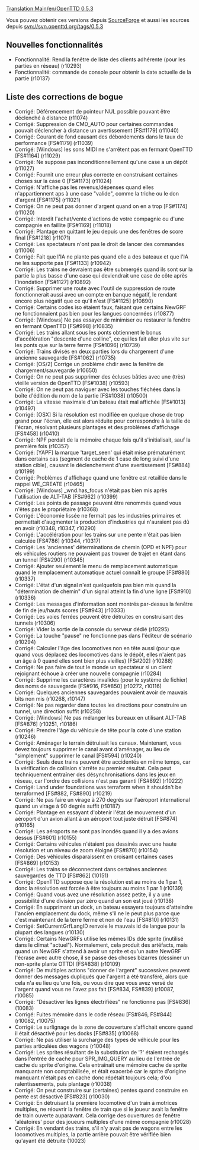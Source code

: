 [[Translation:Main/en/OpenTTD 0.5.3]]
{{fr/Livraison|prec=OpenTTD 0.5.2|suiv=OpenTTD 0.6.0|date=15/09/2007}}

Vous pouvez obtenir ces versions depuis [http://sourceforge.net/project/showfiles.php?group_id=103924 SourceForge] et aussi les sources depuis svn://svn.openttd.org/tags/0.5.3

==Nouvelles fonctionnalités==
* Fonctionnalité: Rend la fenêtre de liste des clients adhérente (pour les parties en réseau) (r10293)
* Fonctionnalité: commande de console pour obtenir la date actuelle de la partie (r10137)

==Liste des corrections de bogue==
* Corrigé: Déférencement de pointeur NUL possible pouvant être déclenché à distance (r11074)
* Corrigé: Suppression de CMD_AUTO pour certaines commandes pouvait déclencher à distance un avertissement [FS#1179] (r11040)
* Corrigé: Courant de fond causant des débordements dans le taux de performance [FS#1179] (r11039)
* Corrigé: [Windows] les sons MIDI ne s'arrêtent pas en fermant OpenTTD [FS#1164] (r11029)
* Corrigé: Ne suppose pas inconditionnellement qu'une case a un dépôt (r11027)
* Corrigé: Fournit une erreur plus correcte en construisant certaines choses sur la case 0 [FS#1173] (r11024)
* Corrigé: N'affiche pas les revenus/dépenses quand elles n'appartiennent aps à une case "valide", comme la triche ou le don d'argent [FS#1175] (r11021)
* Corrigé: On ne peut pas donner d'argent quand on en a trop [FS#1174] (r11020)
* Corrigé: Interdit l'achat/vente d'actions de votre compagnie ou d'une compagnie en faillite [FS#1169] (r11018)
* Corrigé: Plantage en quittant le jeu depuis une des fenêtres de score final [FS#1218] (r11071)
* Corrigé: Les spectateurs n'ont pas le droit de lancer des commandes (r11006)
* Corrigé: Fait que l'IA ne plante pas quand elle a des bateaux et que l'IA ne les supporte pas [FS#1133] (r10942)
* Corrigé: Les trains ne devraient pas être submergés quand ils sont sur la partie la plus basse d'une case qui deviendrait une case de côte après l'inondation [FS#1127] (r10892)
* Corrigé: Supprimer une route avec l'outil de suppression de route fonctionnerait aussi avec un compte en banque négatif, le rendant encore plus négatif que ce qu'il n'est [FS#1125] (r10890)
* Corrigé: Certains codes iso étaient faux, faisant que certains NewGRF ne fonctionnaient pas bien pour les langues concernées (r10877)
* Corrigé: [Windows] Ne pas essayer de minimiser ou restaurer la fenêtre en fermant OpenTTD [FS#998] (r10835)
* Corrigé: Les trains allant sous les ponts obtiennent le bonus d'accélération "descente d'une colline", ce qui les fait aller plus vite sur les ponts que sur la terre ferme [FS#1096] (r10739)
* Corrigé: Trains divisés en deux parties lors du chargement d'une ancienne sauvegarde [FS#1062] (r10735)
* Corrigé: [OS/2] Corrige un problème chdir avec la fenêtre de chargement/sauvegarde (r10650)
* Corrigé: On ne peut pas supprimer des écluses bâties avec une (très) vieille version de OpenTTD [FS#1038] (r10593)
* Corrigé: On ne peut pas naviguer avec les touches fléchées dans la boîte d'édition du nom de la partie [FS#1038] (r10500)
* Corrigé: La vitesse maximale d'un bateau était mal affichée [FS#1013] (r10497)
* Corrigé: [OSX] Si la résolution est modifiée en quelque chose de trop grand pour l'écran, elle est alors réduite pour correspondre à la taille de l'écran, résolvant plusieurs plantages et des problèmes d'affichage [FS#458] (r10410)
* Corrigé: NPF perdait de la mémoire chaque fois qu'il s'initialisait, sauf la première fois (r10357)
* Corrigé: [YAPF] la marque 'target_seen' qui était mise prématurément dans certains cas (segment de cache de 1 case de long suivi d'une station cible), causant le déclenchement d'une avertissement [FS#884] (r10199)
* Corrigé: Problèmes d'affichage quand une fenêtre est retaillée dans le rappel WE_CREATE (r10465)
* Corrigé: [Windows] _wnd.has_focus n'était pas bien mis après l'utilisation de ALT-TAB [FS#962] (r10399)
* Corrigé: Les points de passage peuvent être renommés quand vous n'êtes pas le propriétaire (r10368)
* Corrigé: L'économie lissée ne fermait pas les industries primaires et permettait d'augmenter la production d'industries qui n'auraient pas dû en avoir (r10348, r10347, r10290)
* Corrigé: L'accélération pour les trains sur une pente n'était pas bien calculée [FS#786] (r10344, r10317)
* Corrigé: Les 'anciennes' déterminations de chemin (OPD et NPF) pour els véhicules routiers ne pouvaient pas trouver de trajet en étant dans un tunnel [FS#290] (r10345)
* Corrigé: Ajouter seulement le menu de remplacement automatique quand le remplacement automatique actuel connaît le groupe [FS#880] (r10337)
* Corrigé: L'état d'un signal n'est quelquefois pas bien mis quand la "détermination de chemin" d'un signal atteint la fin d'une ligne [FS#910] (r10336)
* Corrigé: Les messages d'information sont montrés par-dessus la fenêtre de fin de jeu/hauts scores [FS#943] (r10333)
* Corrigé: Les voies ferrées peuvent être détruites en construisant des tunnels (r10306)
* Corrigé: Vider la sortie de la console du serveur dédié (r10295)
* Corrigé: La touche "pause" ne fonctionne pas dans l'éditeur de scénario (r10294)
* Corrigé: Calculer l'âge des locomotives non en tête aussi (pour que quand vous déplacez des locomotives dans le dépôt, elles n'aient pas un âge à 0 quand elles sont bien plus vieilles) [FS#202] (r10288)
* Corrigé: Ne pas faire de tout le monde un spectateur si un client rejoignant échoue à créer une nouvelle compagnie (r10284)
* Corrigé: Supprime les caractères invalides (pour le système de fichier) des noms de sauvegarde [FS#916, FS#850] (r10272, r10116)
* Corrigé: Quelques anciennes sauvegardes pouvaient avoir de mauvais bits non mis (r10268, r10147)
* Corrigé: Ne pas regarder dans toutes les directions pour construire un tunnel, une direction suffit (r10258)
* Corrigé: [Windows] Ne pas mélanger les bureaux en utilisant ALT-TAB [FS#876] (r10251, r10186)
* Corrigé: Prendre l'âge du véhicule de tête pour la cote d'une station (r10246)
* Corrigé: Aménager le terrain détruisait les canaux. Maintenant, vous devez toujours supprimer le canal avant d'aménager, au lieu de "simplement" supprimer le canal [FS#594] (r10240)
* Corrigé: Seuls deux trains peuvent être accidentés en même temps, car la vérification de collision s'arrête au premier résultat. Cela peut techniquement entraîner des désynchronisations dans les jeux en réseau, car l'ordre des collisions n'est pas garanti [FS#892] (r10222)
* Corrigé: Land under foundations was terraform when it shouldn't be terraformed [FS#882, FS#890] (r10219)
* Corrigé: Ne pas faire un virage à 270 degrés sur l'aéroport international quand un virage à 90 degrés suffit (r10187)
* Corrigé: Plantage en essayant d'obtenir l'état de mouvement d'un aéroport d'un avion allant à un aéroport tout juste détruit [FS#874] (r10165)
* Corrigé: Les aéroports ne sont pas inondés quand il y a des avions dessus [FS#601] (r10155)
* Corrigé: Certains véhicules n'étaient pas dessinés avec une haute résolution et un niveau de zoom éloigné [FS#870] (r10154)
* Corrigé: Des véhicules disparaissent en croisant certaines cases [FS#869] (r10153)
* Corrigé: Les trains se déconnectent dans certaines anciennes sauvegardes de TTD [FS#862] (10151)
* Corrigé: OpenTTD suppose que la résolution est au moins de 1 par 1, donc la résolution est forcée à être toujours au moins 1 par 1 (r10139)
* Corrigé: Quand vous avez une résolution assez petite, il y a une possibilité d'une division par zéro quand un son est joué (r10138)
* Corrigé: En supprimant un dock, un bateau essayera toujours d'atteindre l'ancien emplacement du dock, même s'il ne le peut plus parce que c'est maintenant de la terre ferme et non de l'eau [FS#810] (r10131)
* Corrigé: SetCurrentGrfLangID renvoie le mauvais id de langue pour la plupart des langues (r10130)
* Corrigé: Certains NewGRFs utilise les mêmes IDs dde sprite (inutilisé dans le climat "actuel"). Normalement, cela produit des artéfacts, mais quand un NewGRF s'attend à avoir un sprite et qu'un autre NewGRF l'écrase avec autre chose, il se passe des choses bizarres (dessiner un non-sprite plante OTTD) [FS#838] (r10109)
* Corrigé: De multiples actions "donner de l'argent" successives peuvent donner des messages dupliqués que l'argent a été transféré, alors que cela n'a eu lieu qu'une fois, ou vous dire que vous avez versé de l'argent quand vous ne l'avez pas fait [FS#834, FS#839] (r10087, r10085)
* Corrigé: "Désactiver les lignes électrifiées" ne fonctionne pas [FS#836] (10083)
* Corrigé: Fuites mémoire dans le code réseau [FS#846, FS#844] (r10082, r10075)
* Corrigé: Le surlignage de la zone de couverture s'affichait encore quand il était désactivé pour les docks [FS#835] (r10068)
* Corrigé: Ne pas utiliser la surcharge des types de véhicule pour les parties articulées des wagons (r10048)
* Corrigé: Les sprites résultant de la substitution de '?' étaient rechargés dans l'entrée de cache pour SPR_IMG_QUERY au lieu de l'entrée de cache du sprite d'origine. Cela entraînait une mémoire cache de sprite manquante non comptabilisée, et était exacerbé car le sprite d'origine manquant n'était pas en cache donc répétait toujours cela; d'où ralentissements, puis plantage (r10038)
* Corrigé: On peut construire sur (certaines) pentes quand construire en pente est désactivé [FS#823] (r10030)
* Corrigé: En détruisant la première locomotive d'un train à motrices multiples, ne réouvrir la fenêtre de train que si le joueur avait la fenêtre de train ouverte auparavant. Cela corrige des ouvertures de fenêtre 'aléatoires' pour des joueurs multiples d'une même compagnie (r10028)
* Corrigé: En vendant des trains, s'il n'y avait pas de wagons entre les locomotives multiples, la partie arrière pouvait être vérifiée bien qu'ayant été détruite (10023)